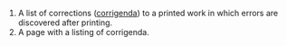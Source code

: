 #A list of corrections ([[corrigenda]]) to a printed work in which errors are discovered after printing.
#A page with a listing of corrigenda.